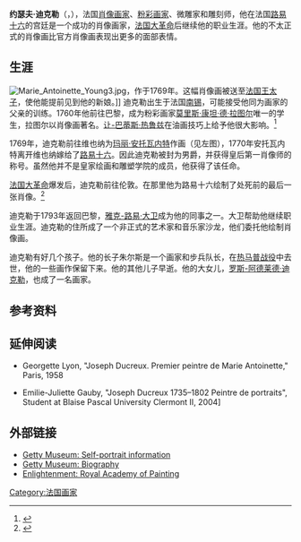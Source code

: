 {{Infobox artist
| bgcolour      = #6495ED
| name          = 约瑟夫·迪克勒
| image         = Ducreux1.jpg
| imagesize     =
| caption       = 自画像，约作于1793年，[[法国大革命博物馆|法国大革命博物馆]] 
| birth_name    = Joseph Ducreux
| birthdate     = {{Birth date|1735|06|26|mf=yes}}
| location      = 法国[[南锡|南锡]]
| deathdate    = {{Death date and age|1802|07|24|1735|06|26|mf=yes}}
| deathplace   = 从巴黎去[[圣但尼_(塞纳-圣但尼省)|圣但尼]]的路上
| nationality   = [[洛林公国|洛林公国]]，后为[[法国|法国]]
| field         = 肖像画
| training      =
| movement      =
| works         =
| patrons       =
| influenced by =
| influenced    =
| awards        = ''premier peintre de la reine''
}}

'''约瑟夫·迪克勒'''（{{lang|fr|Joseph, Baron Ducreux}}，{{bd|1735年|6月26日|1802年|7月24日}}），法国[[肖像画|肖像画家]]、[[粉彩|粉彩画家]]、微雕家和雕刻师，他在法国[[路易十六|路易十六]]的宫廷是一个成功的肖像画家，[[法国大革命|法国大革命]]后继续他的职业生涯。他的不太正式的肖像画比官方肖像画表现出更多的面部表情。

==生涯==
[[File:Marie_Antoinette_Young3.jpg|thumb]]，作于1769年。这幅肖像画被送至[[法国王太子|法国王太子]]，使他能提前见到他的新娘。]]
迪克勒出生于法国[[南锡|南锡]]，可能接受他同为画家的父亲的训练。1760年他前往巴黎，成为粉彩画家[[莫里斯·康坦·德·拉图尔|莫里斯·康坦·德·拉图尔]]唯一的学生，拉图尔以肖像画著名。[[让-巴蒂斯·热鲁兹|让-巴蒂斯·热鲁兹]]在油画技巧上给予他很大影响。<ref>{{cite web|title=Joseph Ducreux|url=http://www.getty.edu/art/gettyguide/artMakerDetails?maker=323|work=Artists|publisher=The J. Paul Getty Museum|accessdate=19 May 2011|deadurl=yes|archiveurl=https://web.archive.org/web/20100709220908/http://www.getty.edu/art/gettyguide/artMakerDetails?maker=323|archivedate=2010年7月9日}}</ref>

1769年，迪克勒前往维也纳为[[玛丽·安托瓦内特|玛丽·安托瓦内特]]作画（见左图），1770年安托瓦内特离开维也纳嫁给了[[路易十六|路易十六]]。因此迪克勒被封为男爵，并获得皇后第一肖像师的称号。虽然他并不是皇家绘画和雕塑学院的成员，他获得了该任命。

[[法国大革命|法国大革命]]爆发后，迪克勒前往伦敦。在那里他为路易十六绘制了处死前的最后一张肖像。<ref>{{cite web|title=Louis XVI|url=http://www.safran-arts.com/42day/art/art4jun/26ducreu/louis16.html|language=fr|accessdate=27 November 2010}}</ref>

迪克勒于1793年返回巴黎，[[雅克-路易·大卫|雅克-路易·大卫]]成为他的同事之一。大卫帮助他继续职业生涯。迪克勒的住所成了一个非正式的艺术家和音乐家沙龙，他们委托他绘制肖像画。

迪克勒有好几个孩子。他的长子朱尔斯是一个画家和步兵队长，在[[热马普战役|热马普战役]]中去世，他的一些画作保留下来。他的其他儿子早逝。他的大女儿，[[罗斯-阿德莱德·迪克勒|罗斯-阿德莱德·迪克勒]]，也成了一名画家。

==参考资料==
{{Reflist}}

==延伸阅读==
* {{fr icon}} Georgette Lyon, "Joseph Ducreux. Premier peintre de Marie Antoinette," Paris, 1958
* {{fr icon}} Emilie-Juliette Gauby, "Joseph Ducreux 1735–1802 Peintre de portraits", Student at Blaise Pascal University Clermont II, 2004]

==外部链接==
{{Commons category|Joseph Ducreux}}
* [https://web.archive.org/web/20090628164435/http://www.getty.edu/art/gettyguide/artObjectDetails?artobj=663 Getty Museum: Self-portrait information]
* [https://web.archive.org/web/20100709220908/http://www.getty.edu/art/gettyguide/artMakerDetails?maker=323 Getty Museum: Biography]
* [https://web.archive.org/web/20060404114502/http://www.culture.gouv.fr/lumiere/documents/files/ENLIGHTENMENT.html Enlightenment: Royal Academy of Painting]


{{Authority control}}
[[Category:法国画家|Category:法国画家]]